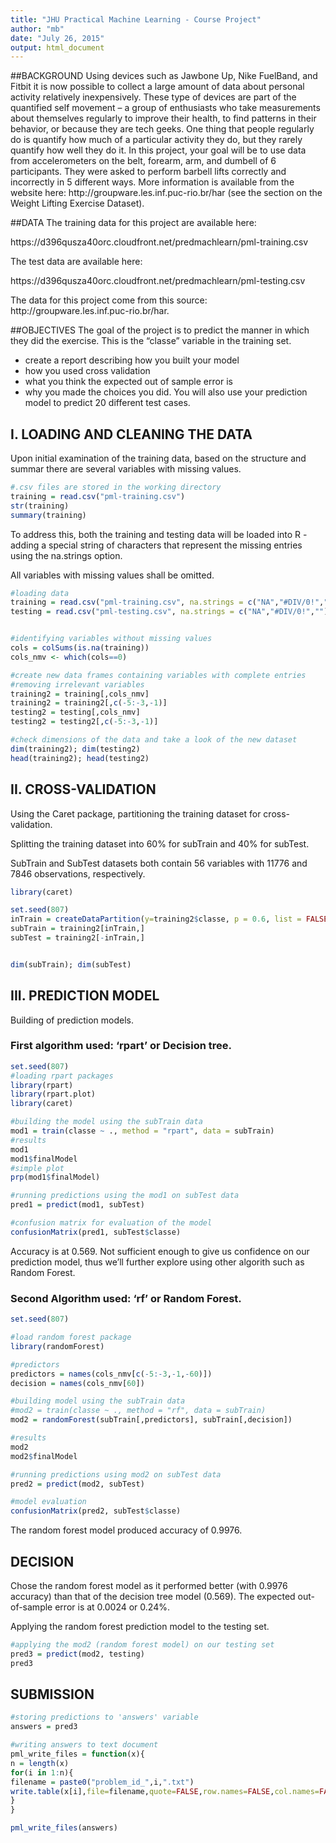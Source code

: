 ```yaml
---
title: "JHU Practical Machine Learning - Course Project"
author: "mb"
date: "July 26, 2015"
output: html_document
---
```


##BACKGROUND
Using devices such as Jawbone Up, Nike FuelBand, and Fitbit it is now possible to collect a large amount of data about personal activity relatively inexpensively. These type of devices are part of the quantified self movement – a group of enthusiasts who take measurements about themselves regularly to improve their health, to find patterns in their behavior, or because they are tech geeks. One thing that people regularly do is quantify how much of a particular activity they do, but they rarely quantify how well they do it. In this project, your goal will be to use data from accelerometers on the belt, forearm, arm, and dumbell of 6 participants. They were asked to perform barbell lifts correctly and incorrectly in 5 different ways. More information is available from the website here: http://groupware.les.inf.puc-rio.br/har (see the section on the Weight Lifting Exercise Dataset). 

##DATA
The training data for this project are available here: 

https://d396qusza40orc.cloudfront.net/predmachlearn/pml-training.csv

The test data are available here: 

https://d396qusza40orc.cloudfront.net/predmachlearn/pml-testing.csv

The data for this project come from this source: http://groupware.les.inf.puc-rio.br/har.

##OBJECTIVES
The goal of the project is to predict the manner in which they did the exercise. This is the "classe" variable in the training set. 

- create a report describing how you built your model
- how you used cross validation
- what you think the expected out of sample error is
- why you made the choices you did. You will also use your prediction model to predict 20 different test cases. 

## I. LOADING AND CLEANING THE DATA
Upon initial examination of the training data, based on the structure and summar there are several variables with missing values.
```r
#.csv files are stored in the working directory
training = read.csv("pml-training.csv")
str(training)
summary(training)
```

To address this, both the training and testing data will be loaded into R - adding a special string of characters that represent the missing entries using the na.strings option. 

All variables with missing values shall be omitted. 
```r
#loading data
training = read.csv("pml-training.csv", na.strings = c("NA","#DIV/0!",""))
testing = read.csv("pml-testing.csv", na.strings = c("NA","#DIV/0!",""))


#identifying variables without missing values
cols = colSums(is.na(training))
cols_nmv <- which(cols==0)

#create new data frames containing variables with complete entries
#removing irrelevant variables
training2 = training[,cols_nmv]
training2 = training2[,c(-5:-3,-1)]
testing2 = testing[,cols_nmv]
testing2 = testing2[,c(-5:-3,-1)]

#check dimensions of the data and take a look of the new dataset
dim(training2); dim(testing2)
head(training2); head(testing2)
```

## II. CROSS-VALIDATION
Using the Caret package, partitioning the training dataset for cross-validation.

Splitting the training dataset into 60% for subTrain and 40% for subTest.

SubTrain and SubTest datasets both contain 56 variables with 11776 and 7846 observations, respectively.

```r
library(caret)

set.seed(807)
inTrain = createDataPartition(y=training2$classe, p = 0.6, list = FALSE)
subTrain = training2[inTrain,]
subTest = training2[-inTrain,]


dim(subTrain); dim(subTest)
```


## III. PREDICTION MODEL
Building of prediction models.

### First algorithm used: 'rpart' or Decision tree. 
```r
set.seed(807)
#loading rpart packages
library(rpart)
library(rpart.plot)
library(caret)

#building the model using the subTrain data
mod1 = train(classe ~ ., method = "rpart", data = subTrain)
#results
mod1
mod1$finalModel
#simple plot
prp(mod1$finalModel)

#running predictions using the mod1 on subTest data  
pred1 = predict(mod1, subTest)

#confusion matrix for evaluation of the model
confusionMatrix(pred1, subTest$classe)

```
Accuracy is at 0.569. Not sufficient enough to give us confidence on our prediction model, thus we'll further explore using other algorith such as Random Forest.



### Second Algorithm used: 'rf' or Random Forest.

```r
set.seed(807)

#load random forest package
library(randomForest)

#predictors
predictors = names(cols_nmv[c(-5:-3,-1,-60)])
decision = names(cols_nmv[60])

#building model using the subTrain data
#mod2 = train(classe ~ ., method = "rf", data = subTrain)
mod2 = randomForest(subTrain[,predictors], subTrain[,decision])

#results
mod2
mod2$finalModel

#running predictions using mod2 on subTest data
pred2 = predict(mod2, subTest)

#model evaluation
confusionMatrix(pred2, subTest$classe)
```
The random forest model produced accuracy of 0.9976. 

## DECISION
Chose the random forest model as it performed better (with 0.9976 accuracy) than that of the decision tree model (0.569). The expected out-of-sample error is at 0.0024 or 0.24%.


Applying the random forest prediction model to the testing set.
```r
#applying the mod2 (random forest model) on our testing set 
pred3 = predict(mod2, testing)
pred3

```


## SUBMISSION
```r
#storing predictions to 'answers' variable
answers = pred3

#writing answers to text document
pml_write_files = function(x){
n = length(x)
for(i in 1:n){
filename = paste0("problem_id_",i,".txt")
write.table(x[i],file=filename,quote=FALSE,row.names=FALSE,col.names=FALSE)
}
}

pml_write_files(answers)

```

